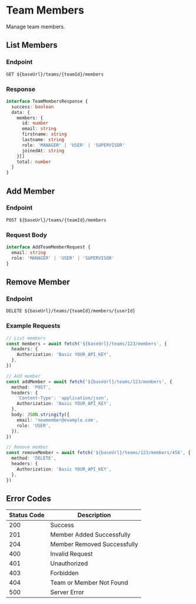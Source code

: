 # Team Members

Manage team members.

## List Members

### Endpoint

```http
GET ${baseUrl}/teams/{teamId}/members
```

### Response

```typescript
interface TeamMembersResponse {
  success: boolean
  data: {
    members: {
      id: number
      email: string
      firstname: string
      lastname: string
      role: 'MANAGER' | 'USER' | 'SUPERVISOR'
      joinedAt: string
    }[]
    total: number
  }
}
```

## Add Member

### Endpoint

```http
POST ${baseUrl}/teams/{teamId}/members
```

### Request Body

```typescript
interface AddTeamMemberRequest {
  email: string
  role: 'MANAGER' | 'USER' | 'SUPERVISOR'
}
```

## Remove Member

### Endpoint

```http
DELETE ${baseUrl}/teams/{teamId}/members/{userId}
```

### Example Requests

```typescript
// List members
const members = await fetch('${baseUrl}/teams/123/members', {
  headers: {
    Authorization: 'Basic YOUR_API_KEY',
  },
})

// Add member
const addMember = await fetch('${baseUrl}/teams/123/members', {
  method: 'POST',
  headers: {
    'Content-Type': 'application/json',
    Authorization: 'Basic YOUR_API_KEY',
  },
  body: JSON.stringify({
    email: 'newmember@example.com',
    role: 'USER',
  }),
})

// Remove member
const removeMember = await fetch('${baseUrl}/teams/123/members/456', {
  method: 'DELETE',
  headers: {
    Authorization: 'Basic YOUR_API_KEY',
  },
})
```

## Error Codes

| Status Code | Description                 |
| ----------- | --------------------------- |
| 200         | Success                     |
| 201         | Member Added Successfully   |
| 204         | Member Removed Successfully |
| 400         | Invalid Request             |
| 401         | Unauthorized                |
| 403         | Forbidden                   |
| 404         | Team or Member Not Found    |
| 500         | Server Error                |
